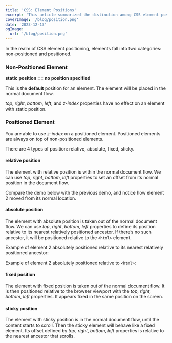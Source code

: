 ```yaml
---
title: 'CSS: Element Positions'
excerpt: 'This article summarized the distinction among CSS element positions with examples.'
coverImage: '/blog/position.png'
date: '2023-12-13'
ogImage:
  url: '/blog/position.png'
---
```


In the realm of CSS element positioning, elements fall into two categories: non-positioned and positioned. 

### Non-Positioned Element
**static position == no position specified**

This is the **default** position for an element. The element will be placed in the normal document flow.

*top*, *right*, *bottom*, *left*, and *z-index* properties have no effect on an element with static position.

<CodePen id="KKGqQex" />

### Positioned Element
You are able to use *z-index* on a positioned element. Positioned elements are always on top of non-positioned elements.

There are 4 types of position: relative, absolute, fixed, sticky.

#### relative position
The element with relative position is within the normal document flow. We can use *top*, *right*, *bottom*, *left* properties to set an offset from its normal position in the document flow.

Compare the demo below with the previous demo, and notice how element 2 moved from its normal location.

<CodePen id="qBJjRKP" />

#### absolute position
The element with absolute position is taken out of the normal document flow. We can use *top*, *right*, *bottom*, *left* properties to define its position relative to its nearest relatively positioned ancestor. If there’s no such ancestor, it will be positioned relative to the `<html>` element.

Example of element 2 absolutely positioned relative to its nearest relatively positioned ancestor:
<CodePen id="wvYeqvw" />

Example of element 2 absolutely positioned relative to `<html>`:
<CodePen id="mdzwMeo" />

#### fixed position
The element with fixed position is taken out of the normal document flow. It is then positioned relative to the browser viewport with the *top*, *right*, *bottom*, *left* properties. It appears fixed in the same position on the screen.

<CodePen id="dygRvwB" />

#### sticky position
The element with sticky position is in the normal document flow, until the content starts to scroll. Then the sticky element will behave like a fixed element. Its offset defined by *top*, *right*, *bottom*, *left* properties is relative to the nearest ancestor that scrolls.

<CodePen id="eYPRvJR" />